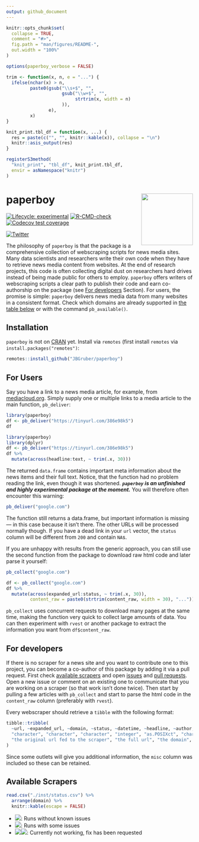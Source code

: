 ```yaml
---
output: github_document
---
```


```r
knitr::opts_chunk$set(
  collapse = TRUE,
  comment = "#>",
  fig.path = "man/figures/README-",
  out.width = "100%"
)

options(paperboy_verbose = FALSE)

trim <- function(x, n, e = "...") {
  ifelse(nchar(x) > n,
         paste0(gsub("\\s+$", "", 
                     gsub("\\w+$", "", 
                          strtrim(x, width = n)
                     )),
                e),
         x)
}

knit_print.tbl_df = function(x, ...) {
  res = paste(c("", "", knitr::kable(x)), collapse = "\n")
  knitr::asis_output(res)
}

registerS3method(
  "knit_print", "tbl_df", knit_print.tbl_df,
  envir = asNamespace("knitr")
)
```

# paperboy <img src="man/figures/logo.svg" align="right" height="139" />

<!-- badges: start -->
[![Lifecycle: experimental](https://img.shields.io/badge/lifecycle-experimental-orange.svg)](https://lifecycle.r-lib.org/articles/stages.html#experimental)
[![R-CMD-check](https://github.com/JBGruber/paperboy/workflows/R-CMD-check/badge.svg)](https://github.com/JBGruber/paperboy/actions)
[![Codecov test coverage](https://codecov.io/gh/JBGruber/paperboy/branch/main/graph/badge.svg)](https://codecov.io/gh/JBGruber/paperboy?branch=main)
<!-- badges: end -->

[![Twitter](https://img.shields.io/twitter/url/https/twitter.com/JohannesBGruber.svg?style=social&label=Follow%20%40JohannesBGruber)](https://twitter.com/JohannesBGruber)

The philosophy of `paperboy` is that the package is a comprehensive collection of webscraping scripts for news media sites.
Many data scientists and researchers write their own code when they have to retrieve news media content from websites.
At the end of research projects, this code is often collecting digital dust on researchers hard drives instead of being made public for others to employ.
`paperboy` offers writers of webscraping scripts a clear path to publish their code and earn co-authorship on the package (see [For developers](#for-developers) Section).
For users, the promise is simple: `paperboy` delivers news media data from many websites in a consistent format.
Check which domains are already supported in [the table below](#available-scrapers) or with the command `pb_available()`.

## Installation

`paperboy` is not on [CRAN](https://CRAN.R-project.org) yet.
Install via `remotes` (first install `remotes` via `install.packages("remotes")`:

``` r
remotes::install_github("JBGruber/paperboy")
```

## For Users

Say you have a link to a news media article, for example, from [mediacloud.org](https://mediacloud.org/).
Simply supply one or multiple links to a media article to the main function, `pb_deliver`:

```r
library(paperboy)
df <- pb_deliver("https://tinyurl.com/386e98k5")
df
```

```r
library(paperboy)
library(dplyr)
df <- pb_deliver("https://tinyurl.com/386e98k5")
df %>% 
  mutate(across(headline:text, ~ trim(.x, 30)))
```

The returned `data.frame` contains important meta information about the news items and their full text.
Notice, that the function had no problem reading the link, even though it was shortened.
***`paperboy` is an unfinished and highly experimental package at the moment.***
You will therefore often encounter this warning:

```r
pb_deliver("google.com")
```

The function still returns a data.frame, but important information is missing --- in this case because it isn't there.
The other URLs will be processed normally though.
If you have a dead link in your `url` vector, the `status` column will be different from `200` and contain `NA`s.

If you are unhappy with results from the generic approach, you can still use the second function from the package to download raw html code and later parse it yourself:

```r
pb_collect("google.com")
```

```r
df <- pb_collect("google.com")
df %>% 
  mutate(across(expanded_url:status, ~ trim(.x, 30)),
         content_raw = paste0(strtrim(content_raw, width = 30), "..."))
```

`pb_collect` uses concurrent requests to download many pages at the same time, making the function very quick to collect large amounts of data.
You can then experiment with `rvest` or another package to extract the information you want from `df$content_raw`.

## For developers

If there is no scraper for a news site and you want to contribute one to this project, you can become a co-author of this package by adding it via a pull request.
First check [available scrapers](#available-scrapers) and open [issues](https://github.com/JBGruber/paperboy/issues) and [pull requests](https://github.com/JBGruber/paperboy/pulls).
Open a new issue or comment on an existing one to communicate that you are working on a scraper (so that work isn't done twice).
Then start by pulling a few articles with `pb_collect` and start to parse the html code in the `content_raw` column (preferably with `rvest`).

Every webscraper should retrieve a `tibble` with the following format:

```r
tibble::tribble(
  ~url, ~expanded_url, ~domain, ~status, ~datetime, ~headline, ~author, ~text, ~misc,
  "character", "character", "character", "integer", "as.POSIXct", "character", "character", "character", "list",
  "the original url fed to the scraper", "the full url", "the domain", "http status code", "publication datetime", "the headline", "the author", "the full text", "all other information that can be consistently found on a specific outlet"
)
```

Since some outlets will give you additional information, the `misc` column was included so these can be retained.

## Available Scrapers

```r
read.csv("./inst/status.csv") %>% 
  arrange(domain) %>%
  knitr::kable(escape = FALSE)
```

- ![](https://img.shields.io/badge/status-gold-%23ffd700.svg): Runs without known issues
- ![](https://img.shields.io/badge/status-silver-%23C0C0C0.svg): Runs with some issues
- ![](https://img.shields.io/badge/status-broken-%23D8634C)![](https://img.shields.io/badge/status-requested-lightgrey): Currently not working, fix has been requested

